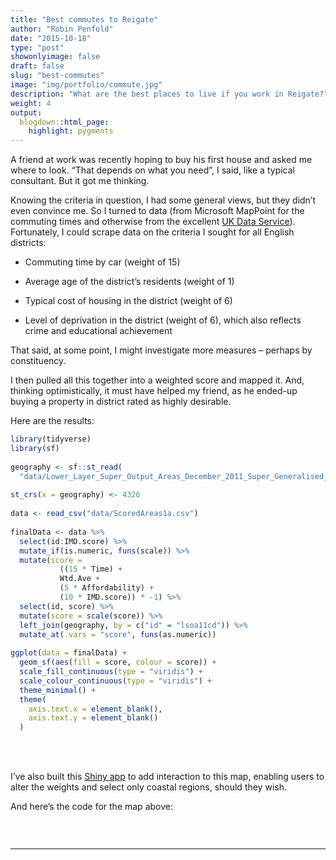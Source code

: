 ```yaml
---
title: "Best commutes to Reigate"
author: "Robin Penfold"
date: "2015-10-18"
type: "post"
showonlyimage: false
draft: false
slug: "best-commutes"
image: "img/portfolio/commute.jpg"
description: "What are the best places to live if you work in Reigate?"
weight: 4
output:
  blogdown::html_page:
    highlight: pygments
---
```


A friend at work was recently hoping to buy his first house and asked me where to look. "That depends on what you need", I said, like a typical consultant. But it got me thinking. 

Knowing the criteria in question, I had some general views, but they didn't even convince me. So I turned to data (from Microsoft MapPoint for the commuting times and otherwise from the excellent [UK Data Service](https://www.ukdataservice.ac.uk/)). Fortunately, I could scrape data on the criteria I sought for all English districts:

  - Commuting time by car (weight of 15) 
  
  - Average age of the district's residents (weight of 1)
  
  - Typical cost of housing in the district (weight of 6)
  
  - Level of deprivation in the district (weight of 6), which also reflects crime and educational achievement

That said, at some point, I might investigate more measures -- perhaps by constituency. 

I then pulled all this together into a weighted score and mapped it. And, thinking optimistically, it must have helped my friend, as he ended-up buying a property in district rated as highly desirable.

Here are the results:

```r
library(tidyverse)
library(sf)
  
geography <- sf::st_read(
  "data/Lower_Layer_Super_Output_Areas_December_2011_Super_Generalised_Clipped__Boundaries_in_England_and_Wales.dbf")
  
st_crs(x = geography) <- 4326
  
data <- read_csv("data/ScoredAreas1a.csv")
  
finalData <- data %>% 
  select(id:IMD.score) %>% 
  mutate_if(is.numeric, funs(scale)) %>% 
  mutate(score =
           ((15 * Time) + 
           Wtd.Ave + 
           (5 * Affordability) + 
           (10 * IMD.score)) * -1) %>% 
  select(id, score) %>% 
  mutate(score = scale(score)) %>% 
  left_join(geography, by = c("id" = "lsoa11cd")) %>% 
  mutate_at(.vars = "score", funs(as.numeric))
  
ggplot(data = finalData) + 
  geom_sf(aes(fill = score, colour = score)) + 
  scale_fill_continuous(type = "viridis") + 
  scale_colour_continuous(type = "viridis") + 
  theme_minimal() +
  theme(
    axis.text.x = element_blank(),
    axis.text.y = element_blank()
  )
```

<br></br>

I've also built this [Shiny app](http://robin.shinyapps.io/location) to add interaction to this map, enabling users to alter the weights and select only coastal regions, should they wish. 

And here's the code for the map above:

```r
```


<p>&nbsp;</p>

---
